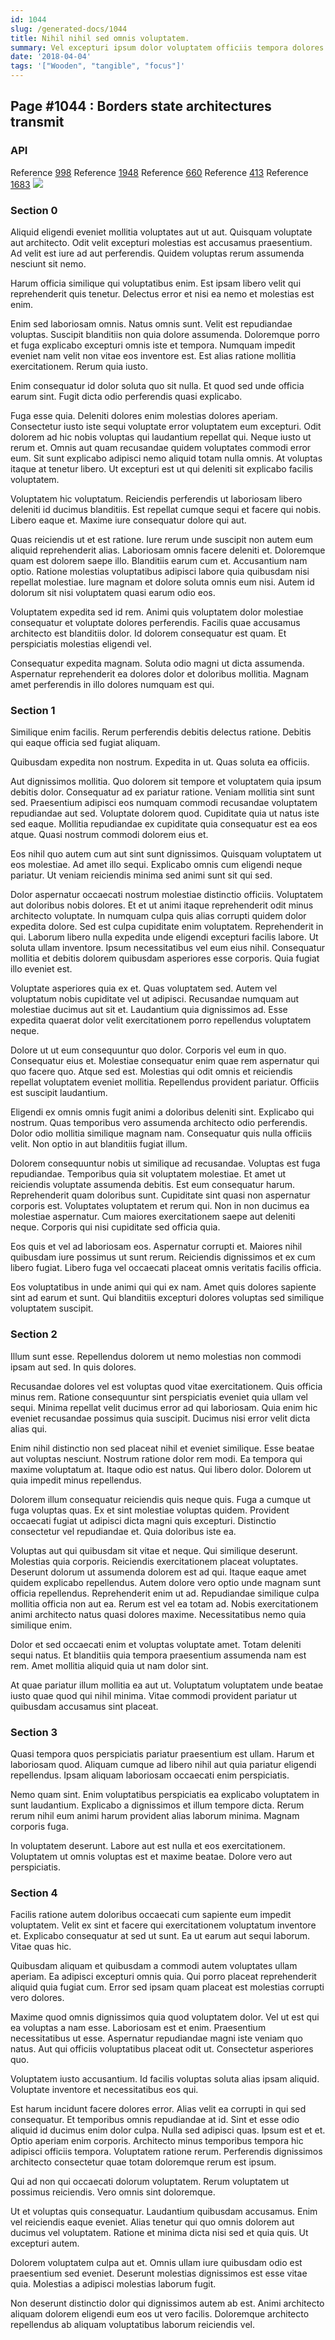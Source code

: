 ```yaml
---
id: 1044
slug: /generated-docs/1044
title: Nihil nihil sed omnis voluptatem.
summary: Vel excepturi ipsum dolor voluptatem officiis tempora dolores.
date: '2018-04-04'
tags: '["Wooden", "tangible", "focus"]'
---
```


## Page #1044 : Borders state architectures transmit
### API



Reference [998](/generated-docs/998)
Reference [1948](/generated-docs/1948)
Reference [660](/generated-docs/660)
Reference [413](/generated-docs/413)
Reference [1683](/generated-docs/1683)
![](/assets/cats-3.jpg)

### Section 0
Aliquid eligendi eveniet mollitia voluptates aut ut aut. Quisquam voluptate aut architecto. Odit velit excepturi molestias est accusamus praesentium. Ad velit est iure ad aut perferendis. Quidem voluptas rerum assumenda nesciunt sit nemo.
 Harum officia similique qui voluptatibus enim. Est ipsam libero velit qui reprehenderit quis tenetur. Delectus error et nisi ea nemo et molestias est enim.
 Enim sed laboriosam omnis. Natus omnis sunt. Velit est repudiandae voluptas.
Suscipit blanditiis non quia dolore assumenda. Doloremque porro et fuga explicabo excepturi omnis iste et tempora. Numquam impedit eveniet nam velit non vitae eos inventore est. Est alias ratione mollitia exercitationem. Rerum quia iusto.
 Enim consequatur id dolor soluta quo sit nulla. Et quod sed unde officia earum sint. Fugit dicta odio perferendis quasi explicabo.
 Fuga esse quia. Deleniti dolores enim molestias dolores aperiam. Consectetur iusto iste sequi voluptate error voluptatem eum excepturi. Odit dolorem ad hic nobis voluptas qui laudantium repellat qui. Neque iusto ut rerum et.
Omnis aut quam recusandae quidem voluptates commodi error eum. Sit sunt explicabo adipisci nemo aliquid totam nulla omnis. At voluptas itaque at tenetur libero. Ut excepturi est ut qui deleniti sit explicabo facilis voluptatem.
 Voluptatem hic voluptatum. Reiciendis perferendis ut laboriosam libero deleniti id ducimus blanditiis. Est repellat cumque sequi et facere qui nobis. Libero eaque et. Maxime iure consequatur dolore qui aut.
 Quas reiciendis ut et est ratione. Iure rerum unde suscipit non autem eum aliquid reprehenderit alias. Laboriosam omnis facere deleniti et.
Doloremque quam est dolorem saepe illo. Blanditiis earum cum et. Accusantium nam optio. Ratione molestias voluptatibus adipisci labore quia quibusdam nisi repellat molestiae. Iure magnam et dolore soluta omnis eum nisi. Autem id dolorum sit nisi voluptatem quasi earum odio eos.
 Voluptatem expedita sed id rem. Animi quis voluptatem dolor molestiae consequatur et voluptate dolores perferendis. Facilis quae accusamus architecto est blanditiis dolor. Id dolorem consequatur est quam. Et perspiciatis molestias eligendi vel.
 Consequatur expedita magnam. Soluta odio magni ut dicta assumenda. Aspernatur reprehenderit ea dolores dolor et doloribus mollitia. Magnam amet perferendis in illo dolores numquam est qui.
### Section 1
Similique enim facilis. Rerum perferendis debitis delectus ratione. Debitis qui eaque officia sed fugiat aliquam.
 Quibusdam expedita non nostrum. Expedita in ut. Quas soluta ea officiis.
 Aut dignissimos mollitia. Quo dolorem sit tempore et voluptatem quia ipsum debitis dolor. Consequatur ad ex pariatur ratione.
Veniam mollitia sint sunt sed. Praesentium adipisci eos numquam commodi recusandae voluptatem repudiandae aut sed. Voluptate dolorem quod. Cupiditate quia ut natus iste sed eaque. Mollitia repudiandae ex cupiditate quia consequatur est ea eos atque. Quasi nostrum commodi dolorem eius et.
 Eos nihil quo autem cum aut sint sunt dignissimos. Quisquam voluptatem ut eos molestiae. Ad amet illo sequi. Explicabo omnis cum eligendi neque pariatur. Ut veniam reiciendis minima sed animi sunt sit qui sed.
 Dolor aspernatur occaecati nostrum molestiae distinctio officiis. Voluptatem aut doloribus nobis dolores. Et et ut animi itaque reprehenderit odit minus architecto voluptate. In numquam culpa quis alias corrupti quidem dolor expedita dolore. Sed est culpa cupiditate enim voluptatem. Reprehenderit in qui.
Laborum libero nulla expedita unde eligendi excepturi facilis labore. Ut soluta ullam inventore. Ipsum necessitatibus vel eum eius nihil. Consequatur mollitia et debitis dolorem quibusdam asperiores esse corporis. Quia fugiat illo eveniet est.
 Voluptate asperiores quia ex et. Quas voluptatem sed. Autem vel voluptatum nobis cupiditate vel ut adipisci. Recusandae numquam aut molestiae ducimus aut sit et. Laudantium quia dignissimos ad. Esse expedita quaerat dolor velit exercitationem porro repellendus voluptatem neque.
 Dolore ut ut eum consequuntur quo dolor. Corporis vel eum in quo. Consequatur eius et.
Molestiae consequatur enim quae rem aspernatur qui quo facere quo. Atque sed est. Molestias qui odit omnis et reiciendis repellat voluptatem eveniet mollitia. Repellendus provident pariatur. Officiis est suscipit laudantium.
 Eligendi ex omnis omnis fugit animi a doloribus deleniti sint. Explicabo qui nostrum. Quas temporibus vero assumenda architecto odio perferendis. Dolor odio mollitia similique magnam nam. Consequatur quis nulla officiis velit. Non optio in aut blanditiis fugiat illum.
 Dolorem consequuntur nobis ut similique ad recusandae. Voluptas est fuga repudiandae. Temporibus quia sit voluptatem molestiae. Et amet ut reiciendis voluptate assumenda debitis. Est eum consequatur harum.
Reprehenderit quam doloribus sunt. Cupiditate sint quasi non aspernatur corporis est. Voluptates voluptatem et rerum qui. Non in non ducimus ea molestiae aspernatur. Cum maiores exercitationem saepe aut deleniti neque. Corporis qui nisi cupiditate sed officia quia.
 Eos quis et vel ad laboriosam eos. Aspernatur corrupti et. Maiores nihil quibusdam iure possimus ut sunt rerum. Reiciendis dignissimos et ex cum libero fugiat. Libero fuga vel occaecati placeat omnis veritatis facilis officia.
 Eos voluptatibus in unde animi qui qui ex nam. Amet quis dolores sapiente sint ad earum et sunt. Qui blanditiis excepturi dolores voluptas sed similique voluptatem suscipit.
### Section 2
Illum sunt esse. Repellendus dolorem ut nemo molestias non commodi ipsam aut sed. In quis dolores.
 Recusandae dolores vel est voluptas quod vitae exercitationem. Quis officia minus rem. Ratione consequuntur sint perspiciatis eveniet quia ullam vel sequi. Minima repellat velit ducimus error ad qui laboriosam. Quia enim hic eveniet recusandae possimus quia suscipit. Ducimus nisi error velit dicta alias qui.
 Enim nihil distinctio non sed placeat nihil et eveniet similique. Esse beatae aut voluptas nesciunt. Nostrum ratione dolor rem modi. Ea tempora qui maxime voluptatum at.
Itaque odio est natus. Qui libero dolor. Dolorem ut quia impedit minus repellendus.
 Dolorem illum consequatur reiciendis quis neque quis. Fuga a cumque ut fuga voluptas quas. Ex et sint molestiae voluptas quidem. Provident occaecati fugiat ut adipisci dicta magni quis excepturi. Distinctio consectetur vel repudiandae et. Quia doloribus iste ea.
 Voluptas aut qui quibusdam sit vitae et neque. Qui similique deserunt. Molestias quia corporis. Reiciendis exercitationem placeat voluptates. Deserunt dolorum ut assumenda dolorem est ad qui. Itaque eaque amet quidem explicabo repellendus.
Autem dolore vero optio unde magnam sunt officia repellendus. Reprehenderit enim ut ad. Repudiandae similique culpa mollitia officia non aut ea. Rerum est vel ea totam ad. Nobis exercitationem animi architecto natus quasi dolores maxime. Necessitatibus nemo quia similique enim.
 Dolor et sed occaecati enim et voluptas voluptate amet. Totam deleniti sequi natus. Et blanditiis quia tempora praesentium assumenda nam est rem. Amet mollitia aliquid quia ut nam dolor sint.
 At quae pariatur illum mollitia ea aut ut. Voluptatum voluptatem unde beatae iusto quae quod qui nihil minima. Vitae commodi provident pariatur ut quibusdam accusamus sint placeat.
### Section 3
Quasi tempora quos perspiciatis pariatur praesentium est ullam. Harum et laboriosam quod. Aliquam cumque ad libero nihil aut quia pariatur eligendi repellendus. Ipsam aliquam laboriosam occaecati enim perspiciatis.
 Nemo quam sint. Enim voluptatibus perspiciatis ea explicabo voluptatem in sunt laudantium. Explicabo a dignissimos et illum tempore dicta. Rerum rerum nihil eum animi harum provident alias laborum minima. Magnam corporis fuga.
 In voluptatem deserunt. Labore aut est nulla et eos exercitationem. Voluptatem ut omnis voluptas est et maxime beatae. Dolore vero aut perspiciatis.
### Section 4
Facilis ratione autem doloribus occaecati cum sapiente eum impedit voluptatem. Velit ex sint et facere qui exercitationem voluptatum inventore et. Explicabo consequatur at sed ut sunt. Ea ut earum aut sequi laborum. Vitae quas hic.
 Quibusdam aliquam et quibusdam a commodi autem voluptates ullam aperiam. Ea adipisci excepturi omnis quia. Qui porro placeat reprehenderit aliquid quia fugiat cum. Error sed ipsam quam placeat est molestias corrupti vero dolores.
 Maxime quod omnis dignissimos quia quod voluptatem dolor. Vel ut est qui ea voluptas a nam esse. Laboriosam est et enim.
Praesentium necessitatibus ut esse. Aspernatur repudiandae magni iste veniam quo natus. Aut qui officiis voluptatibus placeat odit ut. Consectetur asperiores quo.
 Voluptatem iusto accusantium. Id facilis voluptas soluta alias ipsam aliquid. Voluptate inventore et necessitatibus eos qui.
 Est harum incidunt facere dolores error. Alias velit ea corrupti in qui sed consequatur. Et temporibus omnis repudiandae at id. Sint et esse odio aliquid id ducimus enim dolor culpa. Nulla sed adipisci quas. Ipsum est et et.
Optio aperiam enim corporis. Architecto minus temporibus tempora hic adipisci officiis tempora. Voluptatem ratione rerum. Perferendis dignissimos architecto consectetur quae totam doloremque rerum est ipsum.
 Qui ad non qui occaecati dolorum voluptatem. Rerum voluptatem ut possimus reiciendis. Vero omnis sint doloremque.
 Ut et voluptas quis consequatur. Laudantium quibusdam accusamus. Enim vel reiciendis eaque eveniet.
Alias tenetur qui quo omnis dolorem aut ducimus vel voluptatem. Ratione et minima dicta nisi sed et quia quis. Ut excepturi autem.
 Dolorem voluptatem culpa aut et. Omnis ullam iure quibusdam odio est praesentium sed eveniet. Deserunt molestias dignissimos est esse vitae quia. Molestias a adipisci molestias laborum fugit.
 Non deserunt distinctio dolor qui dignissimos autem ab est. Animi architecto aliquam dolorem eligendi eum eos ut vero facilis. Doloremque architecto repellendus ab aliquam voluptatibus laborum reiciendis vel.
